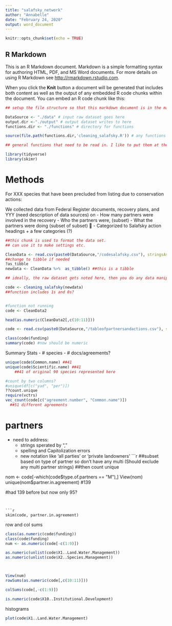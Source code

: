 ```yaml
---
title: "salafsky_network"
author: "Annabelle"
date: "February 24, 2020"
output: word_document
---
```


```r
knitr::opts_chunk$set(echo = TRUE)
```

## R Markdown

This is an R Markdown document. Markdown is a simple formatting syntax for authoring HTML, PDF, and MS Word documents. For more details on using R Markdown see <http://rmarkdown.rstudio.com>.

When you click the **Knit** button a document will be generated that includes both content as well as the output of any embedded R code chunks within the document. You can embed an R code chunk like this:


```r
## setup the file structure so that this markdown document is in the main project folder along with the other folders noted below

DataSource <- "./data" # input raw dataset goes here
output.dir <-"./output" # output dataset writes to here
functions.dir <- "./functions" # directory for functions 

source(file.path(functions.dir,'cleaning_salafsky.R')) # any functions that are called up by this markdown document need to be sourced here

## general functions that need to be read in. I like to put them at the top so they are easier to deal with when they change version (inevitable)

library(tidyverse)
library(skimr)
```

# Methods

For XXX species that have been precluded from listing due to conservation actions:

We collected data from Federal Register documents, recovery plans, and YYY (need description of data sources) on 
  -	How many partners were involved in the recovery 
  - Who the partners were, (subset)
  - What the partners were doing (subset of subset) 
     -	Categorized to Salafsky action headings + a few categories (?)

```r
##this chunk is used to format the data set. 
## can use it to make settings etc.

CleanData <- read.csv(paste0(DataSource,"/codesalafsky.csv"), stringsAsFactors = FALSE)
##change to tibble if needed
?as_tibble
newdata <- CleanData %>%  as_tibble() ##this is a tibble 

## ideally, the raw dataset gets noted here, then you do any data manipulations in code and generate a useable dataset for later manipulations. I didn't have the dataset you called up in your code, so I put this one in to demonstrate. I would like it if we coudl get from this dataset in code "copyoflatestsummerwork_Partnerships_Precluded_species_recovered.xlsx"

code <- cleaning_salafsky(newdata)
##function includes 1s and 0s? 


#function not running
code <- CleanData2

head(as.numeric(CleanData2[,c(10:11)]))

code <- read.csv(paste0(DataSource,"/tableofpartnersandactions.csv"), stringsAsFactors = FALSE, header = TRUE)

class(code$funding)
summary(code) #now should be numeric 
```

Summary Stats
- # species
- # docs/agreements? 

```r
unique(code$Common.name) ##41
unique(code$Scientific.name) ##41
    ##41 of original 90 species represented here 

#count by two columns? 
#unique(df[c("yad", "per")])
??count.unique
require(vctrs)
vec_count(code[c("agreement.number", "Common.name")])
  ##51 different agreements 
```

# partners 
  - need to address: 
    - strings sperated by ","
    - spelling and Capitolization errors 
    - new notation like 'all parties' or 'private landowners' 
```r
##subset based on type of partner so don't have any multi (Should exclude any multi partner strings)
##then count unique 

nom <- code[-which(code$type.of.partners == "M"),]
View(nom)
unique(nom$partner.in.agreement)
  #139 

#had 139 before but now only 95?

```


```r
skim(code, partner.in.agreement)
```


row and col sums 
```r
class(as.numeric(code$funding))
class(code$funding)
num <- as.numeric(code[-c(1:9)])

as.numeric(unlist(code$X1..Land.Water.Management))
as.numeric(unlist(code$X2..Species.Management))



View(num)
rowSums(as.numeric(code[,c(10:11)]))

colSums(code[,-c(1:9)])

is.numeric(code$X10..Institutional.Development)

```


histograms
```r
plot(code$X1..Land.Water.Management)
```

